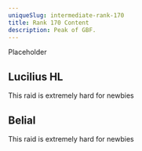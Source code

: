 ```yaml
---
uniqueSlug: intermediate-rank-170
title: Rank 170 Content
description: Peak of GBF.
---
```


Placeholder

## Lucilius HL

<Callout type="warning">
    This raid is extremely hard for newbies
</Callout>

## Belial

<Callout type="warning">
    This raid is extremely hard for newbies
</Callout>
